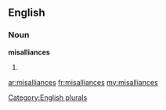 ==English==

===Noun===
'''misalliances'''

# {{plural of|[[misalliance]]}}

[[Category:English plurals]]

[[ar:misalliances]]
[[fr:misalliances]]
[[my:misalliances]]